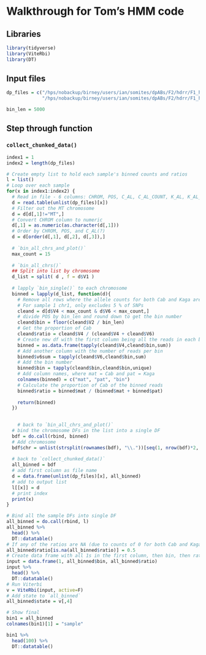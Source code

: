 # Walkthrough for Tom's HMM code

## Libraries

```r
library(tidyverse)
library(ViteRbi)
library(DT)
```

## Input files

```r
dp_files = c("/hps/nobackup/birney/users/ian/somites/dpABs/F2/hdrr/F1_het_min_DP/1.txt",
             "/hps/nobackup/birney/users/ian/somites/dpABs/F2/hdrr/F1_het_min_DP/2.txt")

bin_len = 5000
```

## Step through function

### `collect_chunked_data()`

```r
index1 = 1
index2 = length(dp_files)

# Create empty list to hold each sample's binned counts and ratios
l = list()
# Loop over each sample
for(x in index1:index2) {
  # Read in file - 6 columns: CHROM, POS, C_AL, C_AL_COUNT, K_AL, K_AL_COUNT 
  d = read.table(unlist(dp_files)[x])
  # Filter out the MT chromosome
  d = d[d[,1]!="MT",]
  # Convert CHROM column to numeric
  d[,1] = as.numeric(as.character(d[,1]))
  # Order by CHROM, POS, and C_AL(?)
  d = d[order(d[,1], d[,2], d[,3]),]
  
  # `bin_all_chrs_and_plot()`
  max_count = 15
  
  # `bin_all_chrs()`
  ## Split into list by chromosome
  d_list = split( d , f = d$V1 )
  
  # lapply `bin_single()` to each chromosome
  binned = lapply(d_list, function(d){
    # Remove all rows where the allele counts for both Cab and Kaga are less than 15?!
    # For sample 1 chr1, only excludes 5 % of SNPs
    cleand = d[d$V4 < max_count & d$V6 < max_count,]
    # divide POS by bin_len and round down to get the bin number
  	cleand$bin = floor(cleand$V2 / bin_len)
  	# Get the proportion of Cab
  	cleand$ratio = cleand$V4 / (cleand$V4 + cleand$V6)
  	# Create new df with the first column being all the reads in each bin supporting the Cab allele
  	binned = as.data.frame(tapply(cleand$V4,cleand$bin,sum))
  	# Add another column with the number of reads per bin 
  	binned$v6sum = tapply(cleand$V6,cleand$bin,sum)
  	# Add the bin number
  	binned$bin = tapply(cleand$bin,cleand$bin,unique)
  	# Add column names, where mat = Cab and pat = Kaga
  	colnames(binned) = c("mat", "pat", "bin")
  	# Calculate the proportion of Cab of the binned reads
  	binned$ratio = binned$mat / (binned$mat + binned$pat)
  	
  	return(binned)
  })

  
	# back to `bin_all_chrs_and_plot()`
  # bind the chromosome DFs in the list into a single DF
  bdf = do.call(rbind, binned)
  # Add chromosome
  bdf$chr = unlist(strsplit(rownames(bdf), "\\."))[seq(1, nrow(bdf)*2, by=2)]
  
  # back to `collect_chunked_data()`
  all_binned = bdf
  # add first column as file name
  d = data.frame(unlist(dp_files)[x], all_binned)
  # add to output list
  l[[x]] = d
  # print index
  print(x)
}

# Bind all the sample DFs into single DF
all_binned = do.call(rbind, l)
all_binned %>% 
  head() %>% 
  DT::datatable()
# If any of the ratios are NA (due to counts of 0 for both Cab and Kaga), set to 0.5
all_binned$ratio[is.na(all_binned$ratio)] = 0.5
# Create data frame with all 1s in the first column, then bin, then ratio
input = data.frame(1, all_binned$bin, all_binned$ratio)
input %>% 
  head() %>% 
  DT::datatable()
# Run Viterbi
v = ViteRbi(input, active=F)
# Add state to `all_binned`
all_binned$state = v[,4]

# Show final 
bin1 = all_binned
colnames(bin1)[1] = "sample"

bin1 %>% 
  head(100) %>% 
  DT::datatable()
```




